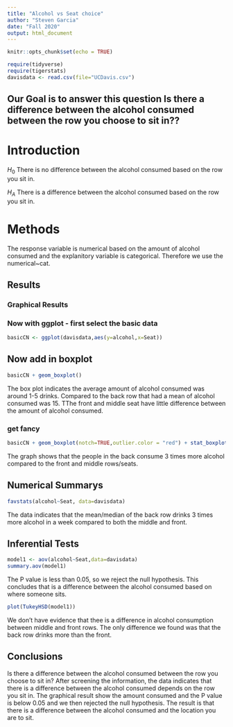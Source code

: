 ```yaml
---
title: "Alcohol vs Seat choice"
author: "Steven Garcia"
date: "Fall 2020"
output: html_document
---
```


```r
knitr::opts_chunk$set(echo = TRUE)
```

```r
require(tidyverse)
require(tigerstats)
davisdata <- read.csv(file="UCDavis.csv")
```
## Our Goal is to answer this question Is there a difference between the alcohol consumed between the row you choose to sit in??

# Introduction

$H_0$ There is no difference between the alcohol consumed based on the row you sit in.

$H_A$ There is a difference between the alcohol consumed based on the row you sit in.

# Methods

The response variable is numerical based on the amount of alcohol consumed and the explanitory variable is categorical. Therefore we use the numerical~cat. 

## Results

### Graphical Results


### Now with ggplot - first select the basic data

```r
basicCN <- ggplot(davisdata,aes(y=alcohol,x=Seat))
```
## Now add in boxplot

```r
basicCN + geom_boxplot()
```
  
The box plot indicates the average amount of alcohol consumed was around 1-5 drinks. Compared to the back row that had a mean of alcohol consumed was 15. TThe front and middle seat have little difference between the amount of alcohol consumed. 
  
### get fancy  

```r
basicCN + geom_boxplot(notch=TRUE,outlier.color = "red") + stat_boxplot(geom ='errorbar') + labs(title="Fancy notch boxplot \n with 2 lines")
```

The graph shows that the people in the back consume 3 times more alcohol compared to the front and middle rows/seats. 

## Numerical Summarys 

```r
favstats(alcohol~Seat, data=davisdata)
```

The data indicates that the mean/median of the back row drinks 3 times more alcohol in a week compared to both the middle and front. 

## Inferential Tests

```r
model1 <- aov(alcohol~Seat,data=davisdata)
summary.aov(model1)
```

The P value is less than 0.05, so we reject the null hypothesis. This concludes that is a difference between the alcohol consumed based on where someone sits.  

```r
plot(TukeyHSD(model1))
```

We don't have evidence that thee is a difference in alcohol consumption between middle and front rows. The only difference we found was that the back row drinks more than the front. 

## Conclusions

Is there a difference between the alcohol consumed between the row you choose to sit in? After screening the information, the data indicates that there is a difference between the alcohol consumed depends on the row you sit in. The graphical result show the amount consumed and the P value is below 0.05 and we then rejected the null hypothesis. The result is that there is a difference between the alcohol consumed and the location you are to sit. 


